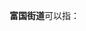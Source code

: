 '''富国街道'''可以指：
{{PRC admin/disambig|22/04/03/006/000|37/16/24/001/000}}
{{disambig|cat=四字乡级行政区划消歧义}}